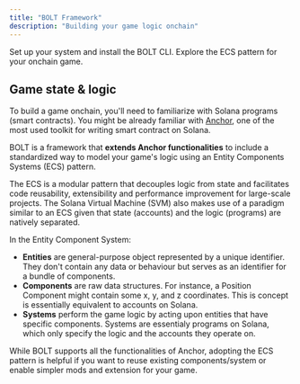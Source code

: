 ```yaml
---
title: "BOLT Framework"
description: "Building your game logic onchain"
---
```


<CardGroup cols={2}>
   <Card
    title="Installation"
    icon="bolt"
    href="/BOLT/getting_started/installation"
    iconType="duotone"
  >
    Set up your system and install the BOLT CLI.
  </Card>
  <Card 
  title="ECS" 
  icon="block" 
  href="/BOLT/getting_started/create_component"
  iconType="duotone"
  >
    Explore the ECS pattern for your onchain game.
  </Card>
</CardGroup>

## Game state & logic

To build a game onchain, you'll need to familiarize with Solana programs (smart contracts). You might be already familiar with [Anchor](https://www.anchor-lang.com/), one of the most used toolkit for writing smart contract on Solana. 

BOLT is a framework that **extends Anchor functionalities** to include a standardized way to model your game's logic using an Entity Components Systems (ECS) pattern.

The ECS is a modular pattern that decouples logic from state and facilitates code reusability, extensibility and performance improvement for large-scale projects. The Solana Virtual Machine (SVM) also makes use of a paradigm similar to an ECS given that state (accounts) and the logic (programs) are natively separated.

In the Entity Component System:

- **Entities** are general-purpose object represented by a unique identifier. They don't contain any data or behaviour but serves as an identifier for a bundle of components. 
- **Components** are raw data structures. For instance, a Position Component might contain some x, y, and z coordinates. This is concept is essentially equivalent to accounts on Solana.
- **Systems** perform the game logic by acting upon entities that have specific components. Systems are essentialy programs on Solana, which only specify the logic and the accounts they operate on.

While BOLT supports all the functionalities of Anchor, adopting the ECS pattern is helpful if you want to reuse existing components/system or enable simpler mods and extension for your game. 
